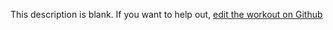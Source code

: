 
  This description is blank. If you want to help out, [edit the workout on Github](https://www.github.com/LiftArcade/exercises/blob/main/exercises/cable-triceps-pushdown-description.mdx)